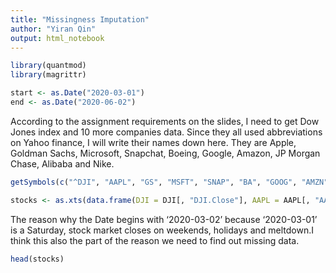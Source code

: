 ---
title: "Missingness Imputation"
author: "Yiran Qin"
output: html_notebook
---

```{r}
library(quantmod)
library(magrittr)
```

```{r}
start <- as.Date("2020-03-01")
end <- as.Date("2020-06-02")
```

According to the assignment requirements on the slides, I need to get Dow Jones index and 10 more companies data. Since they all used abbreviations on Yahoo finance, I will write their names down here. They are Apple, Goldman Sachs, Microsoft, Snapchat, Boeing, Google, Amazon, JP Morgan Chase, Alibaba and Nike.

```{r}
getSymbols(c("^DJI", "AAPL", "GS", "MSFT", "SNAP", "BA", "GOOG", "AMZN", "JPM", "BABA", "NKE"), src = "yahoo", from = start, to = end)
```

```{r}
stocks <- as.xts(data.frame(DJI = DJI[, "DJI.Close"], AAPL = AAPL[, "AAPL.Close"], GS = GS[, "GS.Close"], MSFT = MSFT[, "MSFT.Close"], SNAP = SNAP[, "SNAP.Close"], BA = BA[, "BA.Close"], GOOG = GOOG[, "GOOG.Close"], AMZN = AMZN[, "AMZN.Close"], JPM = JPM[, "JPM.Close"], BABA = BABA[, "BABA.Close"], NKE = NKE[, "NKE.Close"]))
```

The reason why the Date begins with '2020-03-02' because '2020-03-01' is a Saturday, stock market closes on weekends, holidays and meltdown.I think this also the part of the reason we need to find out missing data.            
```{r}
head(stocks)
```

```{r}

```

